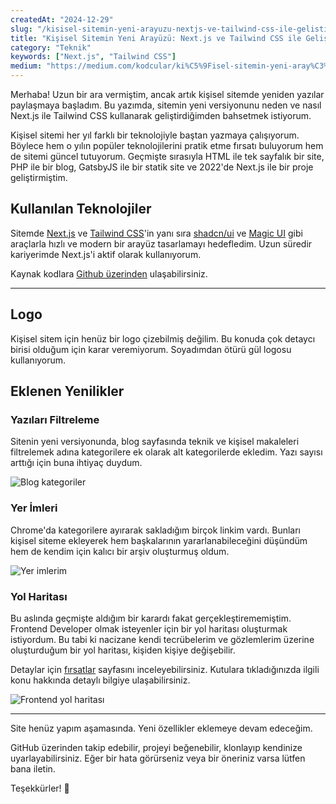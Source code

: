 ```yaml
---
createdAt: "2024-12-29"
slug: "/kisisel-sitemin-yeni-arayuzu-nextjs-ve-tailwind-css-ile-gelistirildi"
title: "Kişisel Sitemin Yeni Arayüzü: Next.js ve Tailwind CSS ile Geliştirildi"
category: "Teknik"
keywords: ["Next.js", "Tailwind CSS"]
medium: "https://medium.com/kodcular/ki%C5%9Fisel-sitemin-yeni-aray%C3%BCz%C3%BC-next-js-ve-tailwind-css-ile-geli%C5%9Ftirildi-8591a3c6655e"
---
```


Merhaba! Uzun bir ara vermiştim, ancak artık kişisel sitemde yeniden yazılar paylaşmaya başladım. Bu yazımda, sitemin yeni versiyonunu neden ve nasıl Next.js ile Tailwind CSS kullanarak geliştirdiğimden bahsetmek istiyorum.

Kişisel sitemi her yıl farklı bir teknolojiyle baştan yazmaya çalışıyorum. Böylece hem o yılın popüler teknolojilerini pratik etme fırsatı buluyorum hem de sitemi güncel tutuyorum. Geçmişte sırasıyla HTML ile tek sayfalık bir site, PHP ile bir blog, GatsbyJS ile bir statik site ve 2022'de Next.js ile bir proje geliştirmiştim.


## Kullanılan Teknolojiler

Sitemde <a href="https://nextjs.org/" target="_blank" rel="noopener noreferrer">Next.js</a> ve <a href="https://tailwindcss.com/" target="_blank" rel="noopener noreferrer">Tailwind CSS</a>'in yanı sıra <a href="https://ui.shadcn.com/" target="_blank" rel="noopener noreferrer">shadcn/ui</a> ve <a href="https://magicui.design/" target="_blank" rel="noopener noreferrer">Magic UI</a> gibi araçlarla hızlı ve modern bir arayüz tasarlamayı hedefledim. Uzun süredir kariyerimde Next.js'i aktif olarak kullanıyorum.


Kaynak kodlara <a href="https://github.com/omergulcicek/omergulcicek.com" target="_blank" rel="noopener noreferrer">Github üzerinden</a> ulaşabilirsiniz.

***

## Logo

Kişisel sitem için henüz bir logo çizebilmiş değilim. Bu konuda çok detaycı birisi olduğum için karar veremiyorum. Soyadımdan ötürü gül logosu kullanıyorum.

## Eklenen Yenilikler

### Yazıları Filtreleme

Sitenin yeni versiyonunda, blog sayfasında teknik ve kişisel makaleleri filtrelemek adına kategorilere ek olarak alt kategorilerde ekledim. Yazı sayısı arttığı için buna ihtiyaç duydum.

![Blog kategoriler](/img/blog/2024-12-29/filters.png)

### Yer İmleri

Chrome'da kategorilere ayırarak sakladığım birçok linkim vardı. Bunları kişisel siteme ekleyerek hem başkalarının yararlanabileceğini düşündüm hem de kendim için kalıcı bir arşiv oluşturmuş oldum.

![Yer imlerim](/img/blog/2024-12-29/bookmarks.png)

### Yol Haritası

Bu aslında geçmişte aldığım bir karardı fakat gerçekleştirememiştim. Frontend Developer olmak isteyenler için bir yol haritası oluşturmak istiyordum. Bu tabi ki nacizane kendi tecrübelerim ve gözlemlerim üzerine oluşturduğum bir yol haritası, kişiden kişiye değişebilir.

Detaylar için <a href="/opportunities">fırsatlar</a> sayfasını inceleyebilirsiniz. Kutulara tıkladığınızda ilgili konu hakkında detaylı bilgiye ulaşabilirsiniz.

![Frontend yol haritası](/img/blog/2024-12-29/roadmap.png)

***

Site henüz yapım aşamasında. Yeni özellikler eklemeye devam edeceğim.

GitHub üzerinden takip edebilir, projeyi beğenebilir, klonlayıp kendinize uyarlayabilirsiniz. Eğer bir hata görürseniz veya bir öneriniz varsa lütfen bana iletin.

Teşekkürler! 🌹